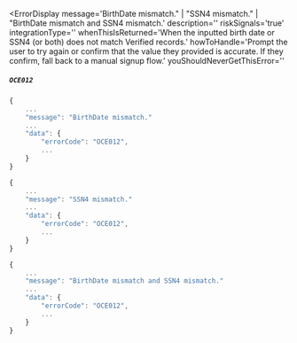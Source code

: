 
<ErrorDisplay 
  message='BirthDate mismatch." | "SSN4 mismatch." | "BirthDate mismatch and SSN4 mismatch.' 
  description=''
  riskSignals='true'
  integrationType=''
  whenThisIsReturned='When the inputted birth date or SSN4 (or both) does not match Verified records.' 
  howToHandle='Prompt the user to try again or confirm that the value they provided is accurate. If they confirm, fall back to a manual signup flow.'
  youShouldNeverGetThisError=''
>
  ##### `OCE012`
</ErrorDisplay>
<SandboxValidationAdmonition />

<BirthDateOverSsn4Admonition/>

```typescript title="Example: Birth Date Only"
{
    ...
    "message": "BirthDate mismatch."
    ...
    "data": {
        "errorCode": "OCE012",
        ...
    }
}
```

```typescript title="Example: SSN4 Only"
{
    ...
    "message": "SSN4 mismatch."
    ...
    "data": {
        "errorCode": "OCE012",
        ...
    }
}
```

```typescript title="Example: Both Birth Date and SSN4"
{
    ...
    "message": "BirthDate mismatch and SSN4 mismatch."
    ...
    "data": {
        "errorCode": "OCE012",
        ...
    }
}
```
